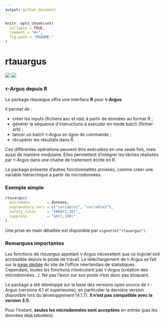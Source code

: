 ```yaml
---
output: github_document
---
```


<!-- README.md is generated from README.Rmd. Please edit that file -->

```r
knitr::opts_chunk$set(
  collapse = TRUE,
  comment = "#>",
  fig.path = "README-"
)
```

# rtauargus

![](vignettes/R_logo_small.png) ![](vignettes/TauBall2_small.png)

### &tau;-Argus depuis R

Le package _rtauargus_ offre une interface **R** pour **&tau;-Argus**.

Il permet de :

- créer les inputs (fichiers asc et rda) à partir de données au format R ;
- générer la séquence d'instructions à exécuter en mode batch (fichier arb) ;
- lancer un batch &tau;-Argus en ligne de commande ;
- récupérer les résultats dans R.

Ces différentes opérations peuvent être exécutées en une seule fois, mais aussi
de manière modulaire. Elles permettent d'intégrer les tâches réalisées par
&tau;-Argus dans une chaîne de traitement écrite en R.

Le package présente d'autres fonctionnalités annexes, comme créer une variable hiérarchique à partir de microdonnées.

### Exemple simple

```r
rtauargus(
  microdata        = donnees,
  explanatory_vars = c("variable1", "variable2"),
  safety_rules     = "FREQ(3,10)",
  suppress         = "GH(1,100)"
)
```

Une prise en main détaillée est disponible par `vignette("rtauargus")`.

### Remarques importantes

Les fonctions de _rtauargus_ appelant &tau;-Argus nécessitent que ce logiciel
soit accessible depuis le poste de travail. Le téléchargement de &tau;-Argus
se fait sur la [page dédiée](http://neon.vb.cbs.nl/casc/tau.htm) du site de
l'office néerlandais de statistiques.
Cependant, toutes les fonctions n'exécutent pas &tau;-Argus (création des 
microdonnées...). Ne pas l'avoir sur son poste n'est donc pas bloquant.

Le package a été développé sur la base des versions open source de &tau;
-Argus (versions 4.1 et supérieures), en particulier la dernière version
disponible lors du développement (4.1.7).
**Il n'est pas compatible avec la version 3.5.**

Pour l'instant, **seules les microdonnées sont acceptées** en entrée (pas les
données déjà tabulées).
